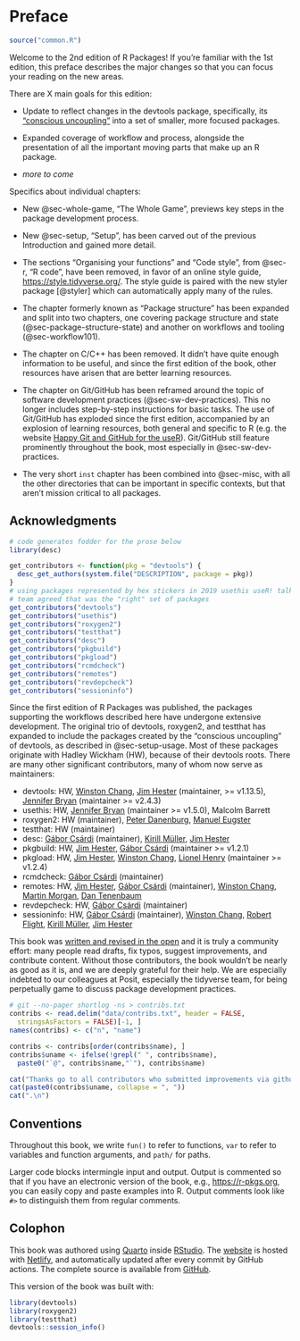 # Preface {#sec-preface .unnumbered}

```r
source("common.R")
```

Welcome to the 2nd edition of R Packages!
If you're familiar with the 1st edition, this preface describes the major changes so that you can focus your reading on the new areas.

There are X main goals for this edition:

-   Update to reflect changes in the devtools package, specifically, its ["conscious uncoupling"](https://www.tidyverse.org/articles/2018/10/devtools-2-0-0/#conscious-uncoupling) into a set of smaller, more focused packages.

-   Expanded coverage of workflow and process, alongside the presentation of all the important moving parts that make up an R package.

-   *more to come*

Specifics about individual chapters:

-   New @sec-whole-game, "The Whole Game", previews key steps in the package development process.

-   New @sec-setup, "Setup", has been carved out of the previous Introduction and gained more detail.

-   The sections "Organising your functions" and "Code style", from @sec-r, "R code", have been removed, in favor of an online style guide, <https://style.tidyverse.org/>.
    The style guide is paired with the new styler package [@styler] which can automatically apply many of the rules.

-   The chapter formerly known as "Package structure" has been expanded and split into two chapters, one covering package structure and state (@sec-package-structure-state) and another on workflows and tooling (@sec-workflow101).

-   The chapter on C/C++ has been removed.
    It didn't have quite enough information to be useful, and since the first edition of the book, other resources have arisen that are better learning resources.

-   The chapter on Git/GitHub has been reframed around the topic of software development practices (@sec-sw-dev-practices).
    This no longer includes step-by-step instructions for basic tasks.
    The use of Git/GitHub has exploded since the first edition, accompanied by an explosion of learning resources, both general and specific to R (e.g. the website [Happy Git and GitHub for the useR](https://happygitwithr.com/index.html)).
    Git/GitHub still feature prominently throughout the book, most especially in @sec-sw-dev-practices.

-   The very short `inst` chapter has been combined into @sec-misc, with all the other directories that can be important in specific contexts, but that aren't mission critical to all packages.

## Acknowledgments

```r
# code generates fodder for the prose below
library(desc)

get_contributors <- function(pkg = "devtools") {
  desc_get_authors(system.file("DESCRIPTION", package = pkg))
}
# using packages represented by hex stickers in 2019 usethis useR! talk
# team agreed that was the "right" set of packages
get_contributors("devtools")
get_contributors("usethis")
get_contributors("roxygen2")
get_contributors("testthat")
get_contributors("desc")
get_contributors("pkgbuild")
get_contributors("pkgload")
get_contributors("rcmdcheck")
get_contributors("remotes")
get_contributors("revdepcheck")
get_contributors("sessioninfo")
```

Since the first edition of R Packages was published, the packages supporting the workflows described here have undergone extensive development.
The original trio of devtools, roxygen2, and testthat has expanded to include the packages created by the "conscious uncoupling" of devtools, as described in @sec-setup-usage.
Most of these packages originate with Hadley Wickham (HW), because of their devtools roots.
There are many other significant contributors, many of whom now serve as maintainers:

-   devtools: HW, [Winston Chang](https://github.com/wch), [Jim Hester](https://github.com/jimhester) (maintainer, \>= v1.13.5), [Jennifer Bryan](https://github.com/jennybc) (maintainer \>= v2.4.3)
-   usethis: HW, [Jennifer Bryan](https://github.com/jennybc) (maintainer \>= v1.5.0), Malcolm Barrett
-   roxygen2: HW (maintainer), [Peter Danenburg](https://github.com/klutometis), [Manuel Eugster](https://github.com/mjaeugster)
-   testthat: HW (maintainer)
-   desc: [Gábor Csárdi](https://github.com/gaborcsardi) (maintainer), [Kirill Müller](https://github.com/krlmlr), [Jim Hester](https://github.com/jimhester)
-   pkgbuild: HW, [Jim Hester](https://github.com/jimhester), [Gábor Csárdi](https://github.com/gaborcsardi) (maintainer \>= v1.2.1)
-   pkgload: HW, [Jim Hester](https://github.com/jimhester), [Winston Chang](https://github.com/wch), [Lionel Henry](https://github.com/lionel-) (maintainer \>= v1.2.4)
-   rcmdcheck: [Gábor Csárdi](https://github.com/gaborcsardi) (maintainer)
-   remotes: HW, [Jim Hester](https://github.com/jimhester), [Gábor Csárdi](https://github.com/gaborcsardi) (maintainer), [Winston Chang](https://github.com/wch), [Martin Morgan](https://github.com/mtmorgan), [Dan Tenenbaum](https://github.com/dtenenba)
-   revdepcheck: HW, [Gábor Csárdi](https://github.com/gaborcsardi) (maintainer)
-   sessioninfo: HW, [Gábor Csárdi](https://github.com/gaborcsardi) (maintainer), [Winston Chang](https://github.com/wch), [Robert Flight](https://github.com/rmflight), [Kirill Müller](https://github.com/krlmlr), [Jim Hester](https://github.com/jimhester)

This book was [written and revised in the open](https://github.com/hadley/r-pkgs/) and it is truly a community effort: many people read drafts, fix typos, suggest improvements, and contribute content.
Without those contributors, the book wouldn't be nearly as good as it is, and we are deeply grateful for their help.
We are especially indebted to our colleagues at Posit, especially the tidyverse team, for being perpetually game to discuss package development practices.

```r
# git --no-pager shortlog -ns > contribs.txt
contribs <- read.delim("data/contribs.txt", header = FALSE, 
  stringsAsFactors = FALSE)[-1, ]
names(contribs) <- c("n", "name")

contribs <- contribs[order(contribs$name), ]
contribs$uname <- ifelse(!grepl(" ", contribs$name), 
  paste0("`@", contribs$name,"`"), contribs$name)

cat("Thanks go to all contributors who submitted improvements via github (in alphabetical order): ")
cat(paste0(contribs$uname, collapse = ", "))
cat(".\n")
```

## Conventions

Throughout this book, we write `fun()` to refer to functions, `var` to refer to variables and function arguments, and `path/` for paths.

Larger code blocks intermingle input and output.
Output is commented so that if you have an electronic version of the book, e.g., <https://r-pkgs.org>, you can easily copy and paste examples into R.
Output comments look like `#>` to distinguish them from regular comments.

## Colophon

This book was authored using [Quarto](https://quarto.org) inside [RStudio](https://www.rstudio.com/products/rstudio/).
The [website](https://r-pkgs.org) is hosted with [Netlify](https://www.netlify.com), and automatically updated after every commit by GitHub actions.
The complete source is available from [GitHub](https://github.com/hadley/r-pkgs).

This version of the book was built with:

```r
library(devtools)
library(roxygen2)
library(testthat)
devtools::session_info()
```
